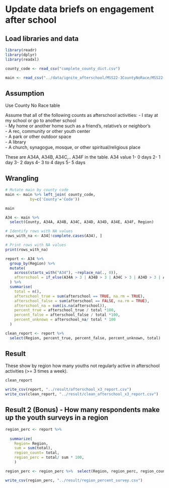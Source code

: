 
# Update data briefs on engagement after school

## Load libraries and data

```r
library(readr)
library(dplyr)
library(readxl)
```

```r
county_code <- read_csv("complete_county_dict.csv")
```

```r
main <- read_csv("../data/ignite_afterschool/MSS22-3CountyNoRace/MSS22-3CountyNoRace.csv")
```


## Assumption

Use County No Race table

Assume that all of the following counts as afterschool activities:
- I stay at my school or go to another school \
- My home or another home such as a friend's, relative's or neighbor's \
- A rec, community or other youth center \
- A park or other outdoor space \
- A library \
- A church, synagogue, mosque, or other spiritual/religious place \ 

These are A34A, A34B, A34C,.. A34F in the table.
A34 value
1-	0 days
2-	1 day
3-	2 days
4-	3 to 4 days
5-	5 days

## Wrangling

```r
# Mutate main by county code
main <- main %>% left_join( county_code, 
           by=c('County'='Code'))

main
```

```r
A34 <- main %>%
  select(County, A34A, A34B, A34C, A34D, A34D, A34E, A34F, Region)
```

```r
# Identify rows with NA values
rows_with_na <- A34[!complete.cases(A34), ]

# Print rows with NA values
print(rows_with_na)
```

```r
report <- A34 %>%
  group_by(Region) %>%
  mutate(
    across(starts_with("A34"), ~replace_na(., 0)),
    afterschool = if_else(A34A > 3 | A34B > 3 | A34C > 3 | A34D > 3 | A34E > 3 | A34F > 3, TRUE, FALSE)
  ) %>%
  summarise(
    total = n(),
    afterschool_true = sum(afterschool == TRUE, na.rm = TRUE),
    afterschool_false = sum(afterschool == FALSE, na.rm = TRUE),
    afterschool_na = sum(is.na(afterschool)),
    percent_true = afterschool_true / total *100,
    percent_false = afterschool_false / total *100,
    percent_unknown = afterschool_na/ total * 100
  ) 

clean_report <- report %>%
  select(Region, percent_true, percent_false, percent_unknown, total)
```

## Result
These show by region how many youths not regularly active in afterschool activities (>= 3 times a week).

```r
clean_report
```

```r
write_csv(report, "../result/afterschool_x3_report.csv")
write_csv(clean_report, "../result/clean_afterschool_x3_report.csv")
```

## Result 2 (Bonus) - How many respondents make up the youth surveys in a region

```r
region_perc <- report %>% 
  
  summarize(
    Region= Region,
    sum = sum(total),
    region_count= total,
    region_perc = total/ sum * 100,
    )

region_perc <- region_perc %>%  select(Region, region_perc, region_count, sum)
```

```r
write_csv(region_perc, "../result/region_percent_survey.csv")
```

